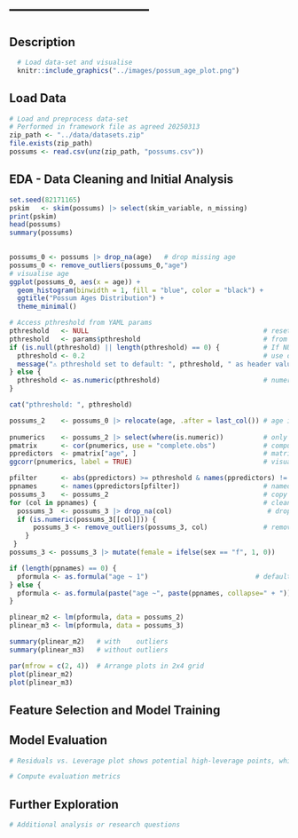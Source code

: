 

# ---------------------------

## Description

```r
  # Load data-set and visualise
  knitr::include_graphics("../images/possum_age_plot.png")

```


## Load Data

```r

# Load and preprocess data-set
# Performed in framework file as agreed 20250313
zip_path <- "../data/datasets.zip"
file.exists(zip_path)
possums <- read.csv(unz(zip_path, "possums.csv"))

```

## EDA - Data Cleaning and  Initial Analysis

```r

set.seed(82171165) 
pskim   <- skim(possums) |> select(skim_variable, n_missing)
print(pskim)                           
head(possums)    
summary(possums)
  
```

```r

possums_0 <- possums |> drop_na(age)   # drop missing age       
possums_0 <- remove_outliers(possums_0,"age")
# visualise age 
ggplot(possums_0, aes(x = age)) +
  geom_histogram(binwidth = 1, fill = "blue", color = "black") +
  ggtitle("Possum Ages Distribution") +
  theme_minimal()

```

```r

# Access pthreshold from YAML params
pthreshold   <- NULL                                            # reset
pthreshold   <- params$pthreshold                               # from yaml parameters
if (is.null(pthreshold) || length(pthreshold) == 0) {           # If NULL or empty, assign default
  pthreshold <- 0.2                                             # use default
  message("⚠️ pthreshold set to default: ", pthreshold, " as header value was invalid.")
} else {
  pthreshold <- as.numeric(pthreshold)                          # numeric value
}

cat("pthreshold: ", pthreshold)

```

```r

possums_2    <- possums_0 |> relocate(age, .after = last_col()) # age is last for ease of analysis 
 
pnumerics    <- possums_2 |> select(where(is.numeric))          # only use numeric columns
pmatrix      <- cor(pnumerics, use = "complete.obs")            # compute correlation matrix
ppredictors  <- pmatrix["age", ]                                # matrix values relative to age 
ggcorr(pnumerics, label = TRUE)                                 # visualise correlation matrix 

pfilter      <- abs(ppredictors) >= pthreshold & names(ppredictors) != "age"  #bool list of participants 
ppnames      <- names(ppredictors[pfilter])                     # named list of participants.  
possums_3    <- possums_2                                       # copy for cleanup the participant columns
for (col in ppnames) {                                          # cleanup outliers and na
  possums_3  <- possums_3 |> drop_na(col)                        # drop na rows of participants
  if (is.numeric(possums_3[[col]])) {
      possums_3 <- remove_outliers(possums_3, col)              # remove outliers for participants
    }
 }
possums_3 <- possums_3 |> mutate(female = ifelse(sex == "f", 1, 0))

if (length(ppnames) == 0) {
  pformula <- as.formula("age ~ 1")                           # default formula : intercept-only 
} else {
  pformula <- as.formula(paste("age ~", paste(ppnames, collapse=" + ")))   
}


```






```r

plinear_m2 <- lm(pformula, data = possums_2)
plinear_m3 <- lm(pformula, data = possums_3)

summary(plinear_m2)   # with    outliers
summary(plinear_m3)   # without outliers

par(mfrow = c(2, 4))  # Arrange plots in 2x4 grid
plot(plinear_m2)
plot(plinear_m3)

```
## Feature Selection and Model Training



## Model Evaluation

```r
# Residuals vs. Leverage plot shows potential high-leverage points, which may be influencing the model too much

# Compute evaluation metrics
```

## Further Exploration

```r
# Additional analysis or research questions
```
